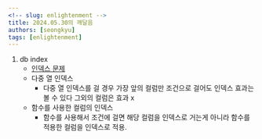 ```yaml
---
<!-- slug: enlightenment -->
title: 2024.05.30의 깨달음
authors: [seongkyu]
tags: [enlightenment]
---
```


1. db index
   - [인덱스 문제](https://use-the-index-luke.com/3-minute-test)
   - 다중 열 인덱스
     - 다중 열 인덱스를 걸 경우 가장 앞의 컬럼만 조건으로 걸어도 인덱스 효과는 볼 수 있다 그외의 컬럼은 효과 x
   - 함수를 사용한 컬럼의 인덱스
     - 함수를 사용해서 조건에 걸면 해당 컬럼을 인덱스로 거는게 아니라 함수를 적용한 컬럼을 인덱스로 적용.
